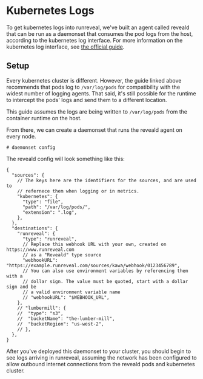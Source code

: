 # Kubernetes Logs

To get kubernetes logs into runreveal, we've built an agent called reveald that
can be run as a daemonset that consumes the pod logs from the host, according to
the kubernetes log interface.  For more information on the kubernetes log
interface, see [the official
guide](https://kubernetes.io/docs/concepts/cluster-administration/logging/).

## Setup

Every kubernetes cluster is different.  However, the guide linked above
recommends that pods log to `/var/log/pods` for compatibility with the widest
number of logging agents.  That said, it's still possible for the runtime to
intercept the pods' logs and send them to a different location.

This guide assumes the logs are being written to `/var/log/pods` from the
container runtime on the host.

From there, we can create a daemonset that runs the reveald agent on every node.

```
# daemonset config
```

The reveald config will look something like this:

```
{
  "sources": {
    // The keys here are the identifiers for the sources, and are used to
    // refernece them when logging or in metrics.
    "kubernetes": {
      "type": "file",
      "path": "/var/log/pods/",
      "extension": ".log",
    },
  },
  "destinations": {
    "runreveal": {
      "type": "runreveal",
      // Replace this webhook URL with your own, created on https://www.runreveal.com
      // as a "Reveald" type source
      "webhookURL": "https://example.runreveal.com/sources/kawa/webhook/0123456789",
      // You can also use environment variables by referencing them with a
      // dollar sign. The value must be quoted, start with a dollar sign and be
      // a valid environment variable name
      // "webhookURL": "$WEBHOOK_URL",
    },
    // "lumbermill": {
    //  "type": "s3",
    //  "bucketName": "the-lumber-mill",
    //  "bucketRegion": "us-west-2",
    // },
  },
}
```

After you've deployed this daemonset to your cluster, you should begin to see
logs arriving in runreveal, assuming the network has been configured to allow
outbound internet connections from the reveald pods and kubernetes cluster.
